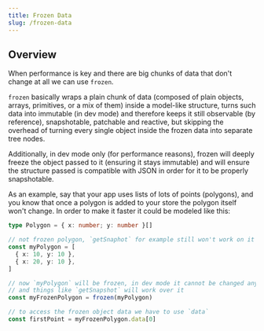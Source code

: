 ```yaml
---
title: Frozen Data
slug: /frozen-data
---
```


## Overview

When performance is key and there are big chunks of data that don't change at all we can use `frozen`.

`frozen` basically wraps a plain chunk of data (composed of plain objects, arrays, primitives, or a mix of them) inside a model-like structure, turns such data into immutable (in dev mode) and therefore keeps it still observable (by reference), snapshotable, patchable and reactive, but skipping the overhead of turning every single object inside the frozen data into separate tree nodes.

Additionally, in dev mode only (for performance reasons), frozen will deeply freeze the object passed to it (ensuring it stays immutable) and will ensure the structure passed is compatible with JSON in order for it to be properly snapshotable.

As an example, say that your app uses lists of lots of points (polygons), and you know that once a polygon is added to your store the polygon itself won't change. In order to make it faster it could be modeled like this:

```ts
type Polygon = { x: number; y: number }[]

// not frozen polygon, `getSnaphot` for example still won't work on it
const myPolygon = [
  { x: 10, y: 10 },
  { x: 20, y: 10 },
]

// now `myPolygon` will be frozen, in dev mode it cannot be changed anymore
// and things like `getSnapshot` will work over it
const myFrozenPolygon = frozen(myPolygon)

// to access the frozen object data we have to use `data`
const firstPoint = myFrozenPolygon.data[0]
```
